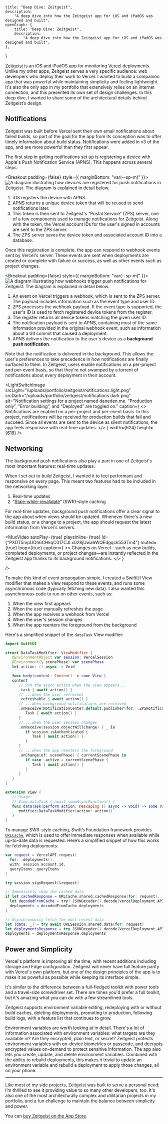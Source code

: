 
    title: "Deep Dive: Zeitgeist",
    description:
        "A deep dive into how the Zeitgeist app for iOS and iPadOS was designed and built",
    openGraph: {
        title: "Deep Dive: Zeitgeist",
        description:
            "A deep dive into how the Zeitgeist app for iOS and iPadOS was designed and built",
    },
}

<div className="deepDive">
<ZeitgeistTitle />

[Zeitgeist](https://zeitgeist.link) is an iOS and iPadOS app for monitoring
[Vercel](https://vercel.com) deployments. Unlike my other apps, Zeitgeist serves
a very specific audience: web developers who deploy their work to Vercel. I
wanted to build a companion app that was powerful while maintaining simplicity
and feeling lightweight. It's also the only app in my portfolio that extensively
relies on an internet connection, and this presented its own set of design
challenges. In this deep dive, I wanted to share some of the architectural
details behind Zeitgeist’s design.

## Notifications

Zeitgeist was built before Vercel sent their own email notifications about
failed builds, so part of the goal for the app from its conception was to offer
timely information about build status. Notifications were added in v3 of the
app, and are more powerful than they first appear.

The first step in getting notifications set up is registering a device with
Apple's Push Notification Service (APNS). This happens across several steps:

<Breakout padding={false} style={{ marginBottom: "var(--sp-m)" }}>
    <HScroll scrollSnapping={false}>
        <Image
            alt="A diagram illustrating how devices are registered for push notifications in Zeitgeist. The diagram is explained in detail below."
            src="/uploads/portfolio/zeitgeist/Registration.svg"
            width={985}
            height={297}
            invertInDarkMode={true}
        />
    </HScroll>
</Breakout>

1. iOS registers the device with APNS.
2. APNS returns a unique device token that will be reused to send notifications
   later.
3. This token is then sent to Zeitgeist's “Postal Service” (ZPS) server, one of
   a few components used to manage notifications for Zeitgeist. Along with the
   token, the Vercel account IDs for the user's signed in accounts are sent to
   the ZPS server.
4. The ZPS server saves the device token and associated account ID into a
   database.

Once this registration is complete, the app can respond to webhook events sent
by Vercel's server. These events are sent when deployments are created or
complete with failure or success, as well as other events such as project
changes.

<Breakout padding={false} style={{ marginBottom: "var(--sp-m)" }}>
    <HScroll scrollSnapping={false}>
        <Image
            alt="A diagram illustrating how webhooks trigger push notifications for Zeitgeist. The diagram is explained in detail below."
            src="/uploads/portfolio/zeitgeist/Webhooks.svg"
            width={985}
            height={297}
            invertInDarkMode={true}
        />
    </HScroll>
</Breakout>

1. An event on Vercel triggers a webhook, which is sent to the ZPS server. The
   payload includes information such as the event type and user ID.
2. ZPS processes the webhook payload. If the event type is supported, the user's
   ID is used to fetch registered device tokens from the register.
3. The register returns all device tokens matching the given user ID.
4. The notification payload is sent to APNS, containing most of the same
   information provided in the original webhook event, such as information about
   a Git commit that caused a deployment.
5. APNS delivers the notification to the user's device as a **background push
   notification**.

Note that the notification is delivered in the background. This allows the
user's preferences to take precedence in how notifications are finally surfaced
to them. In Zeitgeist, users enable notifications on a per-project and per-event
basis, so that they're not swamped by a torrent of notifications about every
deployment in their account.

<LightSwitchImage
    srcLight="/uploads/portfolio/zeitgeist/notifications.light.png"
    srcDark="/uploads/portfolio/zeitgeist/notifications.dark.png"
    alt="Notification settings for a project named daneden.me. “Production only”, “Error building”, and “Deployed” are toggled on."
    caption={
        <>
            Notifications are enabled on a per-project and per-event basis. In
            this project, notifications will be received for production builds
            that fail and succeed. Since all events are sent to the device as
            silent notifications, the app feels responsive with real-time
            updates.
        </>
    }
    width={624}
    height={618}
/>

## Networking

The background push notifications also play a part in one of Zeitgeist's most
important features: real-time updates.

When I set out to build Zeitgeist, I wanted it to feel performant and responsive
on every page. This meant two features had to be included in the networking
layer:

1. Real-time updates
2. “[Stale-while-revalidate](https://web.dev/stale-while-revalidate/)”
   (SWR)-style caching

For real-time updates, background push notifications offer a clear signal to the
app about when views should be updated. Whenever there's a new build status, or
a change to a project, the app should request the latest information from
Vercel's servers.

<MuxVideo
    autoPlay={true}
    playsInline={true}
    id={"PXDT5mpUOh6CHkqC017CJLx028jUwa6WQEdgqck553Tm4"}
    muted={true}
    loop={true}
    caption={
        <>
            Changes on Vercel—such as new builds, completed deployments, or
            project changes—are instantly reflected in the Zeitgeist app thanks
            to its background notifications.
        </>
    }

/>

To make this kind of event propogation simple, I created a SwiftUI View modifier
that makes a view respond to these events, and runs some asynchronous code
(typically fetching new data). I also wanted this asynchronous code to run on
other events, such as:

1. When the view first appears
2. When the user manually refreshes the page
3. When the app receives a webhook from Vercel
4. When the user's session changes
5. When the app reenters the foreground from the background

Here's a simplified snippet of the `dataTask` View modifier:

```swift
import SwiftUI

struct DataTaskModifier: ViewModifier {
   @EnvironmentObject var session: VercelSession
   @Environment(\.scenePhase) var scenePhase
   let action: () async -> Void

   func body(content: Content) -> some View {
   content
      // Run the async action when the view appears...
      .task { await action() }
      // ...when the user refreshes
      .refreshable { await action() }
      // ...when background notifications are received
      .onReceive(NotificationCenter.default.publisher(for: .ZPSNotification)) { _ in
         Task { await action() }
      }
      // ...when the user session changes
      .onReceive(session.objectWillChange) { _ in
         if session.isAuthenticated {
            Task { await action() }
         }
      }
      // ...when the app reenters the foreground
      .onChange(of: scenePhase) { currentScenePhase in
         if case .active = currentScenePhase {
            Task { await action() }
         }
      }
   }
}

extension View {
   // Usage:
   // View.dataTask { await someAsyncFunction() }
   func dataTask(perform action: @escaping () async -> Void) -> some View {
      modifier(DataTaskModifier(action: action))
   }
}
```

To manage SWR-style caching, Swift’s Foundation framework provides
[`URLCache`](https://developer.apple.com/documentation/foundation/urlcache),
which is used to offer immediate responses when available while up-to-date data
is requested. Here’s a simplified snippet of how this works for fetching
deployments:

```swift
var request = VercelAPI.request(
  for: .deployments(),
  with: session.account.id,
  queryItems: queryItems
)

try session.signRequest(&request)

// Immediately show the cached data
if let cachedResponse = URLCache.shared.cachedResponse(for: request),
  let decodedFromCache = try? JSONDecoder().decode(VercelDeployment.APIResponse.self, from: cachedResponse.data) {
  deployments = decodedFromCache.deployments
}

// Asynchronously fetch the most recent data
let (data, _) = try await URLSession.shared.data(for: request)
let deploymentsResponse = try JSONDecoder().decode(VercelDeployment.APIResponse.self, from: data)
deployments = deploymentsResponse.deployments
```

## Power and Simplicity

Vercel's platform is improving all the time, with recent additions including
storage and Edge configuration. Zeitgeist will never have full feature parity
with Vercel's own platform, but one of the design principles of the app is to
make it as poweful as possible while keeping its interface simple.

It's similar to the difference between a full-fledged toolkit with power tools
and a travel-size screwdriver set. There are times you'd prefer a full toolkit,
but it's amazing what you can do with a few streamlined tools.

Zeitgeist supports environment variable editing, redeploying with or without
build caches, deleting deployments, promoting to production, following build
logs, with a feature list that continues to grow.

<DeviceFrame device={DeviceModel.iPhone14Pro}>
    <MuxVideo
        autoPlay={true}
        playsInline={true}
        poster={18}
        id={"g1nDcw5KW8F2OyFyA01UKXV01TGwfsS01sdPMmfVSpnSdw"}
        muted={true}
        loop={true}
        controls={false}
        width={886}
        height={1920}
    />
</DeviceFrame>

Environment variables are worth looking at in detail. There's a lot of
information associated with environment variables: what targets are they
available in? Are they encrypted, plain text, or secret? Zeitgeist protects
environment variables with on-device biometrics or passcode, and decrypts
encrypted values on-demand to protect sensitive information. The app also lets
you create, update, and delete environment variables. Combined with the ability
to rebuild deployments, this makes it trivial to update an environment variable
and rebuild a deployment to apply those changes, all on your phone.

---

Like most of my side projects, Zeitgeist was built to serve a personal need; I’m
thrilled to see it providing value to so many other developers, too. It's also
one of the most architecturally complex and utilitarian projects in my
portfolio, and a fun challenge to maintain the balance between simplicity and
power.

<Reviews appId="zeitgeist" />

You can
[buy Zeitgeist on the App Store](https://apps.apple.com/us/app/zeitgeist/id1526052028).

</div>
